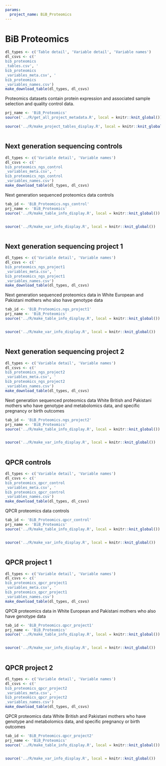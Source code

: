 ```yaml
---
params:
  project_name: BiB_Proteomics
---
```






# BiB Proteomics {#bib_proteomics}


```r
dl_types <- c('Table detail', 'Variable detail', 'Variable names')
dl_csvs <- c('
bib_proteomics
_tables.csv', '
bib_proteomics
_variables_meta.csv', '
bib_proteomics
_variables_names.csv')
make_download_table(dl_types, dl_csvs)
```



Proteomics datasets contain protein expression and associated sample selection and quality control data.



```r
prj_name <- 'BiB_Proteomics'
source('../R/get_all_project_metadata.R', local = knitr::knit_global())
```



```r
source('../R/make_project_tables_display.R', local = knitr::knit_global())
```



```r

```





## Next generation sequencing controls {#bib_proteomics_ngs_control}


```r
dl_types <- c('Variable detail', 'Variable names')
dl_csvs <- c('
bib_proteomics_ngs_control
_variables_meta.csv', '
bib_proteomics_ngs_control
_variables_names.csv')
make_download_table(dl_types, dl_csvs)
```



Next generation sequenced proteomics data controls



```r
tab_id <- 'BiB_Proteomics.ngs_control'
prj_name <- 'BiB_Proteomics'
source('../R/make_table_info_display.R', local = knitr::knit_global())
```



```r

```



```r
source('../R/make_var_info_display.R', local = knitr::knit_global())
```



```r

```





## Next generation sequencing project 1 {#bib_proteomics_ngs_project1}


```r
dl_types <- c('Variable detail', 'Variable names')
dl_csvs <- c('
bib_proteomics_ngs_project1
_variables_meta.csv', '
bib_proteomics_ngs_project1
_variables_names.csv')
make_download_table(dl_types, dl_csvs)
```



Next generation sequenced proteomics data in White European and Pakistani mothers who also have genotype data



```r
tab_id <- 'BiB_Proteomics.ngs_project1'
prj_name <- 'BiB_Proteomics'
source('../R/make_table_info_display.R', local = knitr::knit_global())
```



```r

```



```r
source('../R/make_var_info_display.R', local = knitr::knit_global())
```



```r

```





## Next generation sequencing project 2 {#bib_proteomics_ngs_project2}


```r
dl_types <- c('Variable detail', 'Variable names')
dl_csvs <- c('
bib_proteomics_ngs_project2
_variables_meta.csv', '
bib_proteomics_ngs_project2
_variables_names.csv')
make_download_table(dl_types, dl_csvs)
```



Next generation sequenced proteomics data White British and Pakistani mothers who have genotype and metabolomics data, and specific pregnancy or birth outcomes



```r
tab_id <- 'BiB_Proteomics.ngs_project2'
prj_name <- 'BiB_Proteomics'
source('../R/make_table_info_display.R', local = knitr::knit_global())
```



```r

```



```r
source('../R/make_var_info_display.R', local = knitr::knit_global())
```



```r

```





## QPCR controls {#bib_proteomics_qpcr_control}


```r
dl_types <- c('Variable detail', 'Variable names')
dl_csvs <- c('
bib_proteomics_qpcr_control
_variables_meta.csv', '
bib_proteomics_qpcr_control
_variables_names.csv')
make_download_table(dl_types, dl_csvs)
```



QPCR proteomics data controls



```r
tab_id <- 'BiB_Proteomics.qpcr_control'
prj_name <- 'BiB_Proteomics'
source('../R/make_table_info_display.R', local = knitr::knit_global())
```



```r

```



```r
source('../R/make_var_info_display.R', local = knitr::knit_global())
```



```r

```





## QPCR project 1 {#bib_proteomics_qpcr_project1}


```r
dl_types <- c('Variable detail', 'Variable names')
dl_csvs <- c('
bib_proteomics_qpcr_project1
_variables_meta.csv', '
bib_proteomics_qpcr_project1
_variables_names.csv')
make_download_table(dl_types, dl_csvs)
```



QPCR proteomics data in White European and Pakistani mothers who also have genotype data



```r
tab_id <- 'BiB_Proteomics.qpcr_project1'
prj_name <- 'BiB_Proteomics'
source('../R/make_table_info_display.R', local = knitr::knit_global())
```



```r

```



```r
source('../R/make_var_info_display.R', local = knitr::knit_global())
```



```r

```





## QPCR project 2 {#bib_proteomics_qpcr_project2}


```r
dl_types <- c('Variable detail', 'Variable names')
dl_csvs <- c('
bib_proteomics_qpcr_project2
_variables_meta.csv', '
bib_proteomics_qpcr_project2
_variables_names.csv')
make_download_table(dl_types, dl_csvs)
```



QPCR proteomics data White British and Pakistani mothers who have genotype and metabolomics data, and specific pregnancy or birth outcomes



```r
tab_id <- 'BiB_Proteomics.qpcr_project2'
prj_name <- 'BiB_Proteomics'
source('../R/make_table_info_display.R', local = knitr::knit_global())
```



```r

```



```r
source('../R/make_var_info_display.R', local = knitr::knit_global())
```



```r

```



